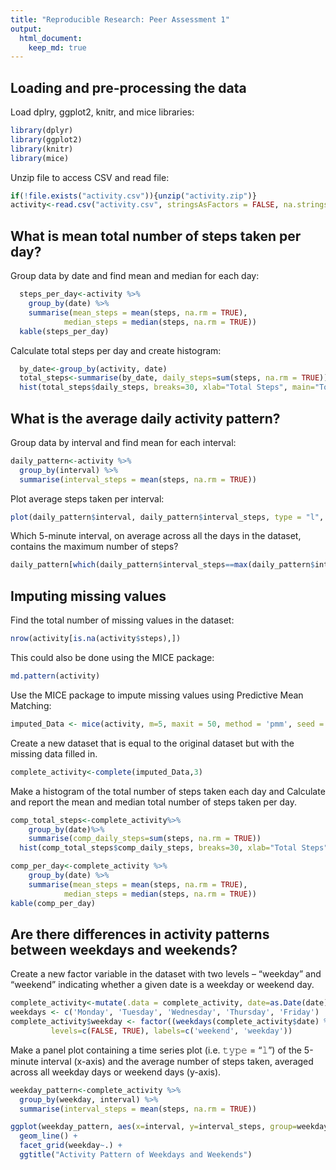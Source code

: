 ```yaml
---
title: "Reproducible Research: Peer Assessment 1"
output: 
  html_document:
    keep_md: true
---
```


## Loading and pre-processing the data

Load dplry, ggplot2, knitr, and mice libraries:
```r
library(dplyr)
library(ggplot2)
library(knitr)
library(mice)
```

Unzip file to access CSV and read file: 
```r
if(!file.exists("activity.csv")){unzip("activity.zip")}
activity<-read.csv("activity.csv", stringsAsFactors = FALSE, na.strings="NA")
```

## What is mean total number of steps taken per day?  

Group data by date and find mean and median for each day: 
```r
  steps_per_day<-activity %>%
    group_by(date) %>%
    summarise(mean_steps = mean(steps, na.rm = TRUE),
            median_steps = median(steps, na.rm = TRUE))
  kable(steps_per_day)
```

Calculate total steps per day and create histogram: 
```r
  by_date<-group_by(activity, date)
  total_steps<-summarise(by_date, daily_steps=sum(steps, na.rm = TRUE))
  hist(total_steps$daily_steps, breaks=30, xlab="Total Steps", main="Total Steps per Day")
```

## What is the average daily activity pattern?
Group data by interval and find mean for each interval: 
```r
daily_pattern<-activity %>%
  group_by(interval) %>%
  summarise(interval_steps = mean(steps, na.rm = TRUE))
```

Plot average steps taken per interval: 
```r
plot(daily_pattern$interval, daily_pattern$interval_steps, type = "l", xlab="Interval", ylab="Average Steps", main="Average Steps per Interval")
```

Which 5-minute interval, on average across all the days in the dataset, contains the maximum number of steps?
```r
daily_pattern[which(daily_pattern$interval_steps==max(daily_pattern$interval_steps)),]
```

## Imputing missing values

Find the total number of missing values in the dataset: 

```r
nrow(activity[is.na(activity$steps),])
```

This could also be done using the MICE package: 
```r
md.pattern(activity)
```

Use the MICE package to impute missing values using Predictive Mean Matching: 
```r
imputed_Data <- mice(activity, m=5, maxit = 50, method = 'pmm', seed = 500)
```

Create a new dataset that is equal to the original dataset but with the missing data filled in.
```r
complete_activity<-complete(imputed_Data,3)
```

Make a histogram of the total number of steps taken each day and Calculate and report the mean and median total number of steps taken per day. 

```r
comp_total_steps<-complete_activity%>%
    group_by(date)%>%
    summarise(comp_daily_steps=sum(steps, na.rm = TRUE))
  hist(comp_total_steps$comp_daily_steps, breaks=30, xlab="Total Steps", main="Total Steps per Day")

comp_per_day<-complete_activity %>%
    group_by(date) %>%
    summarise(mean_steps = mean(steps, na.rm = TRUE),
            median_steps = median(steps, na.rm = TRUE))
kable(comp_per_day)

```

## Are there differences in activity patterns between weekdays and weekends?

Create a new factor variable in the dataset with two levels – “weekday” and “weekend” indicating whether a given date is a weekday or weekend day.

```r
complete_activity<-mutate(.data = complete_activity, date=as.Date(date))
weekdays <- c('Monday', 'Tuesday', 'Wednesday', 'Thursday', 'Friday')
complete_activity$weekday <- factor((weekdays(complete_activity$date) %in% weekdays), 
         levels=c(FALSE, TRUE), labels=c('weekend', 'weekday'))
```

Make a panel plot containing a time series plot (i.e. 𝚝𝚢𝚙𝚎 = "𝚕") of the 5-minute interval (x-axis) and the average number of steps taken, averaged across all weekday days or weekend days (y-axis). 

```r
weekday_pattern<-complete_activity %>%
  group_by(weekday, interval) %>%
  summarise(interval_steps = mean(steps, na.rm = TRUE))

ggplot(weekday_pattern, aes(x=interval, y=interval_steps, group=weekday, col=weekday)) +
  geom_line() + 
  facet_grid(weekday~.) +
  ggtitle("Activity Pattern of Weekdays and Weekends")
```